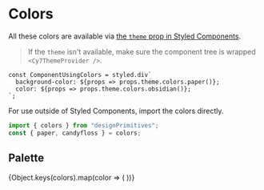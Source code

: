 
<Meta title="Primitives | Colors" />

# Colors

All these colors are available via [the `theme` prop in Styled Components](https://www.styled-components.com/docs/advanced#theming).

> If the `theme` isn't available, make sure the component tree is wrapped `<Cy7ThemeProvider />`.

```
const ComponentUsingColors = styled.div`
  background-color: ${props => props.theme.colors.paper()};
  color: ${props => props.theme.colors.obsidian()};
`;
```

For use outside of Styled Components, import the colors directly.

```js
import { colors } from "designPrimitives";
const { paper, candyfloss } = colors;
```

## Palette

<Preview>
  <Story name="Palette">
    <SwatchGroup>
      {Object.keys(colors).map(color => (
        <ColorSwatch color={colors[color]} name={color} />
      ))}
    </SwatchGroup>
  </Story>
</Preview>
